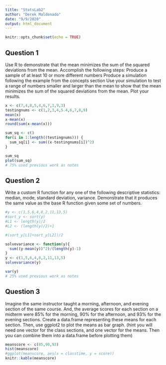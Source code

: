 ```yaml
---
title: "StatsLab2"
author: "Derek Maldonado"
date: "9/9/2020"
output: html_document
---
```


```r
knitr::opts_chunk$set(echo = TRUE)
```

## Question 1
Use R to demonstrate that the mean minimizes the sum of the squared deviations from the mean. Accomplish the following steps:
Produce a sample of at least 10 or more different numbers
Produce a simulation following the example from the concepts section
Use your simulation to test a range of numbers smaller and larger than the mean to show that the mean minimizes the sum of the squared deviations from the mean.
Plot your results.


```r
x <- c(7,4,8,5,4,6,7,1,9,3)
testingnums <- c(1,2,3,4,5.4,6,7,8,9)
mean(x)
x-mean(x)
round(sum(x-mean(x)))

sum_sq <- c()
for(i in 1:length((testingnums))) {
  sum_sq[i] <- sum((x-testingnums[i])^2)
}

sum_sq
plot(sum_sq)
# 75% used previous work as notes
```

## Question 2
Write a custom R function for any one of the following descriptive statistics: median, mode, standard deviation, variance. Demonstrate that it produces the same value as the base R function given some set of numbers.

```r
#y <- c(1,5,6,4,8,2,11,13,5)
#sort_y <- sort(y)
#L1 <- length(y)/2
#L2 <- (length(y)/2)+1

#(sort_y[L1]+sort_y[L2])/2

solvevariance <- function(y){
  sum((y-mean(y))^2)/(length(y)-1)
}
y <- c(1,5,6,4,8,2,11,13,5)
solvevariance(y)

var(y)
# 25% used previous work as notes
```


## Question 3
Imagine the same instructor taught a morning, afternoon, and evening section of the same course. And, the average scores for each section on a midterm were 85% for the morning, 90% for the afternoon, and 93% for the evening sections. Create a data.frame representing these means for each section. Then, use ggplot2 to plot the means as bar graph. (hint you will need one vector for the class sections, and one vector for the means. Then you can combine them into a data.frame before plotting them)

```r
meanscore <- c(85,90,93)
hist(meanscore)
#ggplot(meanscore, aes(x = classtime, y = score))
knitr::kable(meanscore)

```


